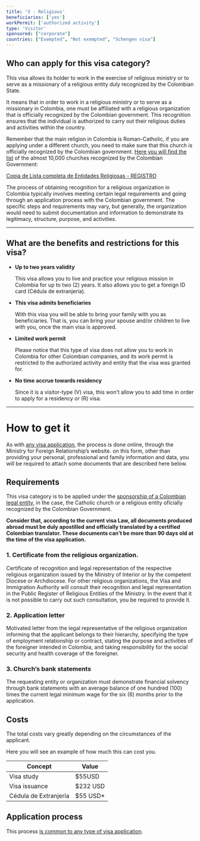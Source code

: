 ```yaml
---
title: 'V - Religious'
beneficiaries: ['yes']
workPermit: ['authorized activity']
type: 'Visitor'
sponsored: ["corporate"]
countries: ["Exempted", "Not exempted", "Schengen visa"]
---
```

## Who can apply for this visa category?

This visa allows its holder to work in the exercise of religious ministry or to serve as a missionary of a religious entity duly recognized by the Colombian State.

It means that in order to work in a religious ministry or to serve as a missionary in Colombia, one must be affiliated with a religious organization that is officially recognized by the Colombian government. This recognition ensures that the individual is authorized to carry out their religious duties and activities within the country.

Remember that the main religion in Colombia is Roman-Catholic, if you are applying under a different church, you need to make sure that this church is officially recognized by the Colombian government. [Here you will find the list](https://www.mininterior.gov.co/registro-publico-de-entidades-religiosas/) of the almost 10,000 churches recognized by the Colombian Government:

[Copia de Lista completa de Entidades Religiosas - REGISTRO](https://www.notion.so/7c8971c950ef42ada1357cb7d2e4684b?pvs=21)

The process of obtaining recognition for a religious organization in Colombia typically involves meeting certain legal requirements and going through an application process with the Colombian government. The specific steps and requirements may vary, but generally, the organization would need to submit documentation and information to demonstrate its legitimacy, structure, purpose, and activities.

---

## What are the benefits and restrictions for this visa?

- **Up to two years validity**
    
    This visa allows you to live and practice your religious mission in Colombia for up to two (2) years. It also allows you to get a foreign ID card (Cédula de extranjería).
    
- **This visa admits beneficiaries**
    
    With this visa you will be able to bring your family with you as beneficiaries. That is, you can bring your spouse and/or children to live with you, once the main visa is approved.
    
- **Limited work permit**
    
    Please notice that this type of visa does not allow you to work in Colombia for other Colombian companies, and its work permit is restricted to the authorized activity and entity that the visa was granted for.
    
- **No time accrue towards residency**
    
    Since it is a visitor-type (V) visa, this won’t allow you to add time in order to apply for a residency or (R) visa.
    

---

# **How to get it**

As with [any visa application](https://www.notion.so/General-visa-application-rules-1dc2c565143e4adb95086f993f184e36?pvs=21), the process is done online, through the Ministry for Foreign Relationship’s website. on this form, other than providing your personal, professional and family information and data, you will be required to attach some documents that are described here below.

## Requirements

This visa category is to be applied under the [sponsorship of a Colombian legal entity](https://www.notion.so/Visa-sponsored-by-a-legal-entity-1e1356d1166d48108b2ccce54e28eb1e?pvs=21), in the case, the Catholic church or a religious entity oficially recognized by the Colombian Government.

**Consider that, according to the current visa Law, all documents produced abroad must be duly apostilled and officially translated by a certified Colombian translator. These documents can’t be more than 90 days old at the time of the visa application.**

### 1. Certificate from the religious organization.

Certificate of recognition and legal representation of the respective religious organization issued by the Ministry of Interior or by the competent Diocese or Archdiocese. For other religious organizations, the Visa and Immigration Authority will consult their recognition and legal representation in the Public Register of Religious Entities of the Ministry. In the event that it is not possible to carry out such consultation, you be required to provide it.

### 2. Application letter

Motivated letter from the legal representative of the religious organization informing that the applicant belongs to their hierarchy, specifying the type of employment relationship or contract, stating the purpose and activities of the foreigner intended in Colombia, and taking responsibility for the social security and health coverage of the foreigner.

### 3. Church’s **bank statements**

The requesting entity or organization must demonstrate financial solvency through bank statements with an average balance of one hundred (100) times the current legal minimum wage for the six (6) months prior to the application.

## Costs

The total costs vary greatly depending on the circumstances of the applicant. 

Here you will see an example of how much this can cost you.

| Concept | Value |
| --- | --- |
| Visa study | $55USD |
| Visa issuance | $232 USD |
| Cédula de Extranjería | $55 USD* |

## Application process

This process [is common to any type of visa application](https://www.notion.so/General-visa-application-rules-1dc2c565143e4adb95086f993f184e36?pvs=21).
